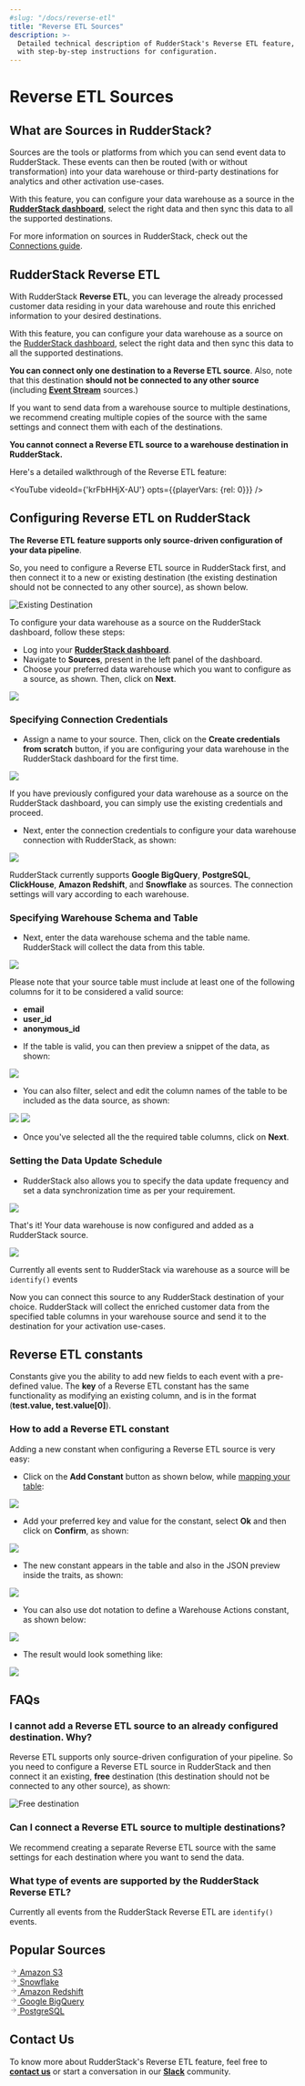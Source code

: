 ```yaml
---
#slug: "/docs/reverse-etl"
title: "Reverse ETL Sources"
description: >-
  Detailed technical description of RudderStack's Reverse ETL feature,
  with step-by-step instructions for configuration.
---
```


# Reverse ETL Sources

## What are Sources in RudderStack?

Sources are the tools or platforms from which you can send event data to RudderStack. These events can then be routed \(with or without transformation\) into your data warehouse or third-party destinations for analytics and other activation use-cases.

With this feature, you can configure your data warehouse as a source in the [**RudderStack dashboard**](https://app.rudderlabs.com/signup?type=freetrial), select the right data and then sync this data to all the supported destinations.


<div class="successBlock">

  For more information on sources in RudderStack, check out the
  <a href="https://rudderstack.com/docs/connections/">Connections guide</a>.
</div>

## RudderStack Reverse ETL

With RudderStack **Reverse ETL**, you can leverage the already processed customer data residing in your data warehouse and route this enriched information to your desired destinations.

With this feature, you can configure your data warehouse as a source on the <a href="https://app.rudderlabs.com/signup?type=freetrial">RudderStack dashboard</a>, select the right data and then sync this data to all the supported destinations.

<div class="warningBlock">

**You can connect only one destination to a Reverse ETL source**. Also, note that this destination **should not be connected to any other source** \(including [**Event Stream**](https://rudderstack.com/docs/stream-sources/) sources.\)
</div>

<div class="infoBlock">

If you want to send data from a warehouse source to multiple destinations, we recommend creating multiple copies of the source with the same settings and connect them with each of the destinations.

</div>

<div class="dangerBlock">

**You cannot connect a Reverse ETL source to a warehouse destination in RudderStack.**

</div>

Here's a detailed walkthrough of the Reverse ETL feature:

<!--https://www.youtube.com/watch?v=krFbHHjX-AU-->

<YouTube 
  videoId={'krFbHHjX-AU'}
  opts={{playerVars: {rel: 0}}}
/>

## Configuring Reverse ETL on RudderStack

<div class="warningBlock">

**The** **Reverse ETL** **feature supports only source-driven configuration of your data pipeline**. 

So, you need to configure a Reverse ETL source in RudderStack first, and then connect it to a new or existing destination \(the existing destination should not be connected to any other source\), as shown below.
</div>

<!--![](../.gitbook/assets/screenshot-2021-09-02-at-11.03.55-am.png)-->

<img src="../assets/screenshot-2021-09-02-at-11.03.55-am.png" alt="Existing Destination" />

To configure your data warehouse as a source on the RudderStack dashboard, follow these steps:

- Log into your [**RudderStack dashboard**](https://app.rudderlabs.com/signup?type=freetrial).
- Navigate to **Sources**, present in the left panel of the dashboard.
- Choose your preferred data warehouse which you want to configure as a source, as shown. Then, click on **Next**.

<img src="../assets/1 (8).png" />

### Specifying Connection Credentials

- Assign a name to your source. Then, click on the **Create credentials from scratch** button, if you are configuring your data warehouse in the RudderStack dashboard for the first time.

<img src="../assets/2 (1) (1).png" />

<div class="infoBlock">

If you have previously configured your data warehouse as a source on the RudderStack dashboard, you can simply use the existing credentials and proceed.

</div>

- Next, enter the connection credentials to configure your data warehouse connection with RudderStack, as shown:

<img src="../assets/screen-shot-2020-12-08-at-9.37.06-pm.png" />

<div class="warningBlock">

RudderStack currently supports **Google BigQuery**, **PostgreSQL**, **ClickHouse**, **Amazon Redshift**, and **Snowflake** as sources. The connection settings will vary according to each warehouse.

</div>

### Specifying Warehouse Schema and Table

- Next, enter the data warehouse schema and the table name. RudderStack will collect the data from this table.

<img src="../assets/4 (7).png" />

<div class="warningBlock">

Please note that your source table must include at least one of the following columns for it to be considered a valid source:
  
<ul><li><strong>email</strong></li>
<li><strong>user_id</strong></li>
<li><strong>anonymous_id</strong></li></ul>
</div>

- If the table is valid, you can then preview a snippet of the data, as shown:

<img src="../assets/5.png" />

- You can also filter, select and edit the column names of the table to be included as the data source, as shown:

<img src="../assets/6 (6).png" />

<img src="../assets/7 (2) (1).png" />

- Once you've selected all the the required table columns, click on **Next**.

### Setting the Data Update Schedule

- RudderStack also allows you to specify the data update frequency and set a data synchronization time as per your requirement.

<img src="../assets/8.png" />

That's it! Your data warehouse is now configured and added as a RudderStack source.

<img src="../assets/9.png" />

<div class="infoBlock">

Currently all events sent to RudderStack via warehouse as a source will be <code class="inline-code">identify()</code> events

</div>

Now you can connect this source to any RudderStack destination of your choice. RudderStack will collect the enriched customer data from the specified table columns in your warehouse source and send it to the destination for your activation use-cases.

## Reverse ETL constants

Constants give you the ability to add new fields to each event with a pre-defined value. The **key** of a Reverse ETL constant has the same functionality as modifying an existing column, and is in the format \(**test.value, test.value\[0\]**\).

### How to add a Reverse ETL constant

Adding a new constant when configuring a Reverse ETL source is very easy:

- Click on the **Add Constant** button as shown below, while [mapping your table](https://rudderstack.com/docs/warehouse-actions#specifying-warehouse-schema-and-table):

<img src="../assets/image (77).png" />

- Add your preferred key and value for the constant, select **Ok** and then click on **Confirm**, as shown:

<img src="../assets/image (76).png" />

- The new constant appears in the table and also in the JSON preview inside the traits, as shown:

<img src="../assets/screenshot_2021-03-18_at_3.51.11_pm.png" />

- You can also use dot notation to define a Warehouse Actions constant, as shown below:

<img src="../assets/screenshot_2021-03-18_at_3.52.00_pm.png" />

- The result would look something like:

<img src="../assets/screenshot_2021-03-18_at_3.52.26_pm.png" />

## FAQs

### I cannot add a Reverse ETL source to an already configured destination. Why?

Reverse ETL supports only source-driven configuration of your pipeline. So you need to configure a Reverse ETL source in RudderStack and then connect it an existing, **free** destination \(this destination should not be connected to any other source\), as shown:

<!--![](../.gitbook/assets/screenshot-2021-09-02-at-11.03.55-am%20%281%29.png)-->

<img src="../assets/screenshot-2021-09-02-at-11.03.55-am (1).png" alt="Free destination" />

### Can I connect a Reverse ETL source to multiple destinations?

We recommend creating a separate Reverse ETL source with the same settings for each destination where you want to send the data.

### What type of events are supported by the RudderStack Reverse ETL?

Currently all events from the RudderStack Reverse ETL are `identify()` events.

## Popular Sources

<!--{% page-ref page="amazon-s3.md" %}-->

<a class="pageRef" href="amazon-s3/">
  <div class="pageRefInner">
    <span class="pageRefArrow">
      <svg
        preserveAspectRatio="xMidYMid meet"
        height="1em"
        width="1em"
        fill="none"
        xmlns="http://www.w3.org/2000/svg"
        viewBox="0 0 24 24"
        strokeWidth="2"
        strokeLinecap="round"
        strokeLinejoin="round"
        stroke="currentColor"
        class="rightRefArrow"
      >
        <g>
          <line x1="5" y1="12" x2="19" y2="12"></line>
          <polyline points="12 5 19 12 12 19"></polyline>
        </g>
      </svg>
    </span>
    <span class="mainRefText">
      Amazon S3
    </span>
  </div>
</a>

<!--{% page-ref page="snowflake.md" %}-->

<a class="pageRef" href="snowflake/">
  <div class="pageRefInner">
    <span class="pageRefArrow">
      <svg
        preserveAspectRatio="xMidYMid meet"
        height="1em"
        width="1em"
        fill="none"
        xmlns="http://www.w3.org/2000/svg"
        viewBox="0 0 24 24"
        strokeWidth="2"
        strokeLinecap="round"
        strokeLinejoin="round"
        stroke="currentColor"
        class="rightRefArrow"
      >
        <g>
          <line x1="5" y1="12" x2="19" y2="12"></line>
          <polyline points="12 5 19 12 12 19"></polyline>
        </g>
      </svg>
    </span>
    <span class="mainRefText">
      Snowflake
    </span>
  </div>
</a>

<!--{% page-ref page="amazon-redshift.md" %}-->

<a class="pageRef" href="amazon-redshift/">
  <div class="pageRefInner">
    <span class="pageRefArrow">
      <svg
        preserveAspectRatio="xMidYMid meet"
        height="1em"
        width="1em"
        fill="none"
        xmlns="http://www.w3.org/2000/svg"
        viewBox="0 0 24 24"
        strokeWidth="2"
        strokeLinecap="round"
        strokeLinejoin="round"
        stroke="currentColor"
        class="rightRefArrow"
      >
        <g>
          <line x1="5" y1="12" x2="19" y2="12"></line>
          <polyline points="12 5 19 12 12 19"></polyline>
        </g>
      </svg>
    </span>
    <span class="mainRefText">
      Amazon Redshift
    </span>
  </div>
</a>

<!--{% page-ref page="google-bigquery.md" %}-->

<a class="pageRef" href="google-bigquery/">
  <div class="pageRefInner">
    <span class="pageRefArrow">
      <svg
        preserveAspectRatio="xMidYMid meet"
        height="1em"
        width="1em"
        fill="none"
        xmlns="http://www.w3.org/2000/svg"
        viewBox="0 0 24 24"
        strokeWidth="2"
        strokeLinecap="round"
        strokeLinejoin="round"
        stroke="currentColor"
        class="rightRefArrow"
      >
        <g>
          <line x1="5" y1="12" x2="19" y2="12"></line>
          <polyline points="12 5 19 12 12 19"></polyline>
        </g>
      </svg>
    </span>
    <span class="mainRefText">
      Google BigQuery
    </span>
  </div>
</a>

<!--{% page-ref page="postgresql.md" %}-->

<a class="pageRef" href="postgresql/">
  <div class="pageRefInner">
    <span class="pageRefArrow">
      <svg
        preserveAspectRatio="xMidYMid meet"
        height="1em"
        width="1em"
        fill="none"
        xmlns="http://www.w3.org/2000/svg"
        viewBox="0 0 24 24"
        strokeWidth="2"
        strokeLinecap="round"
        strokeLinejoin="round"
        stroke="currentColor"
        class="rightRefArrow"
      >
        <g>
          <line x1="5" y1="12" x2="19" y2="12"></line>
          <polyline points="12 5 19 12 12 19"></polyline>
        </g>
      </svg>
    </span>
    <span class="mainRefText">
      PostgreSQL
    </span>
  </div>
</a>

## Contact Us

To know more about RudderStack's Reverse ETL feature, feel free to [**contact us**](mailto:%20docs@rudderstack.com) or start a conversation in our [**Slack**](https://rudderstack.com/join-rudderstack-slack-community) community.
